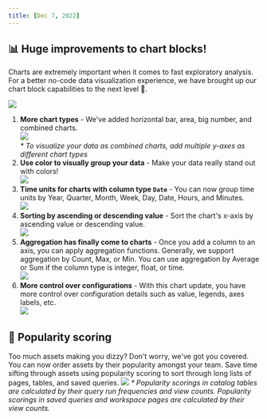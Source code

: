 ```yaml
---
title: [Dec 7, 2022]
---
```


## 📊 Huge improvements to chart blocks!

Charts are extremely important when it comes to fast exploratory analysis. For a better no-code data visualization experience, we have brought up our chart block capabilities to the next level 💪.

<Frame>
  <img src="/changelog/images/12-7-2022/1.png" />
</Frame>

1. **More chart types** - We've added horizontal bar, area, big number, and combined charts. </br>![](/changelog/images/12-7-2022/2.png)</br>_\* To visualize your data as combined charts, add multiple y-axes as different chart types_
2. **Use color to visually group your data** - Make your data really stand out with colors!</br>![](/changelog/images/12-7-2022/3.png)
3. **Time units for charts with column type `Date`** - You can now group time units by Year, Quarter, Month, Week, Day, Date, Hours, and Minutes.</br>![](/changelog/images/12-7-2022/4.png)
4. **Sorting by ascending or descending value** - Sort the chart's x-axis by ascending value or descending value.</br>![](/changelog/images/12-7-2022/5.png)
5. **Aggregation has finally come to charts** - Once you add a column to an axis, you can apply aggregation functions. Generally, we support aggregation by Count, Max, or Min. You can use aggregation by Average or Sum if the column type is integer, float, or time.</br>![](/changelog/images/12-7-2022/6.gif)
6. **More control over configurations** - With this chart update, you have more control over configuration details such as value, legends, axes labels, etc.</br>![](/changelog/images/12-7-2022/7.png)

## 🤩 Popularity scoring

Too much assets making you dizzy? Don't worry, we've got you covered.
You can now order assets by their popularity amongst your team. Save time sifting through assets using popularity scoring to sort through long lists of pages, tables, and saved queries.
![](/changelog/images/12-7-2022/8.png)
_\* Popularity scorings in catalog tables are calculated by their query run frequencies and view counts. Popularity scorings in saved queries and workspace pages are calculated by their view counts._
